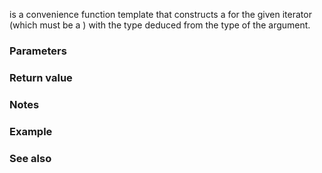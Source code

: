 {{cpp/title|make_reverse_iterator}}
{{cpp/iterator/navbar}}
{{ddcla|header=iterator|since=c++14|constexpr=c++17|
template&lt; class Iter &gt;
std::reverse_iterator&lt;Iter&gt; make_reverse_iterator( Iter i );
}}

{{tt|make_reverse_iterator}} is a convenience function template that constructs a {{lc|std::reverse_iterator}} for the given iterator {{c|i}} (which must be a {{named req|BidirectionalIterator}}) with the type deduced from the type of the argument.

===Parameters===
{{par begin}}
{{par|i|iterator to be converted to reverse iterator}}
{{par end}}

===Return value===
{{c|std::reverse_iterator&lt;Iter&gt;(i)}}

===Notes===
{{feature test macro|__cpp_lib_make_reverse_iterator|std=C++14|value=201402L|{{tt|std::make_reverse_iterator}}}}

===Example===
{{example
|code=
#include &lt;algorithm&gt;
#include &lt;iostream&gt;
#include &lt;iterator&gt;
#include &lt;vector&gt;

int main()
{
    std::vector&lt;int&gt; v{1, 3, 10, 8, 22};
    
    std::sort(v.begin(), v.end());
    std::copy(v.begin(), v.end(), std::ostream_iterator&lt;int&gt;(std::cout, ", "));
    std::cout &lt;&lt; '\n';
    
    std::copy(std::make_reverse_iterator(v.end()),
              std::make_reverse_iterator(v.begin()),
              std::ostream_iterator&lt;int&gt;(std::cout, ", "));
    std::cout &lt;&lt; '\n';
}
|output=
1, 3, 8, 10, 22,
22, 10, 8, 3, 1,
}}

===See also===
{{dsc begin}}
{{dsc inc|cpp/iterator/dsc reverse_iterator}}
{{dsc inc|cpp/iterator/dsc rbegin}}
{{dsc inc|cpp/iterator/dsc rend}}
{{dsc end}}

{{langlinks|de|es|fr|it|ja|pt|ru|zh}}